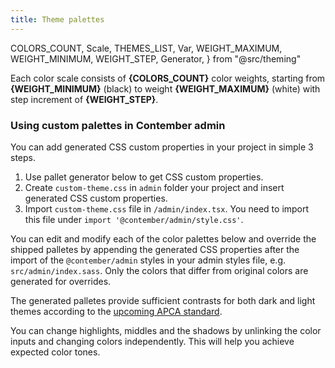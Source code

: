 ```yaml
---
title: Theme palettes
---
```


  COLORS_COUNT,
  Scale,
  THEMES_LIST,
  Var,
  WEIGHT_MAXIMUM,
  WEIGHT_MINIMUM,
  WEIGHT_STEP,
  Generator,
} from "@src/theming"

<p>
  Each color scale consists of <strong>{COLORS_COUNT}</strong> color weights,
  starting from <strong>{WEIGHT_MINIMUM}</strong> (black)
  to weight <strong>{WEIGHT_MAXIMUM}</strong> (white) with step increment of <strong>{WEIGHT_STEP}</strong>.
</p>

### Using custom palettes in Contember admin

You can add generated CSS custom properties in your project in simple 3 steps.

1. Use pallet generator below to get CSS custom properties.
2. Create `custom-theme.css` in `admin` folder your project and insert generated CSS custom properties.
3. Import `custom-theme.css` file in `/admin/index.tsx`. You need to import this file under `import '@contember/admin/style.css'`.

You can edit and modify each of the color palettes below and override the shipped palletes by appending the generated CSS properties after the import of the `@contember/admin` styles in your admin styles file, e.g. `src/admin/index.sass`. Only the colors that differ from original colors are generated for overrides.

The generated palletes provide sufficient contrasts for both dark and light themes according to the [upcoming APCA standard](https://www.w3.org/WAI/GL/task-forces/silver/wiki/Visual_Contrast_of_Text_Subgroup#WCAG_2.x_to_Silver.2FAPCA_Comparison_Table).

You can change highlights, middles and the shadows by unlinking the color inputs and changing colors independently. This will help you achieve expected color tones.

<Spacer gap="large" />

<Generator />
